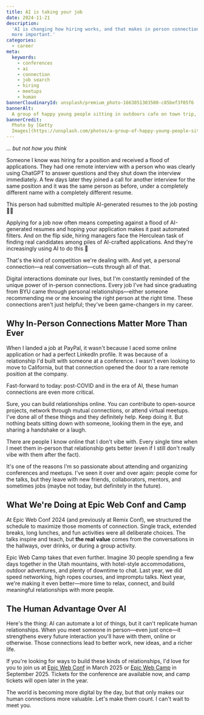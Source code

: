 ```yaml
---
title: AI is taking your job
date: 2024-11-21
description:
  'AI is changing how hiring works, and that makes in person connections even
  more important.'
categories:
  - career
meta:
  keywords:
    - conferences
    - ai
    - connection
    - job search
    - hiring
    - meetups
    - human
bannerCloudinaryId: unsplash/premium_photo-1663051303500-c85bef3f05f6
bannerAlt:
  A group of happy young people sitting in outdoors cafe on town trip, talking.
bannerCredit:
  Photo by [Getty
  Images](https://unsplash.com/photos/a-group-of-happy-young-people-sitting-in-outdoors-cafe-on-town-trip-talking-0hIiOLGof_A)
---
```


_... but not how you think_

Someone I know was hiring for a position and received a flood of applications.
They had one remote interview with a person who was clearly using ChatGPT to
answer questions and they shut down the interview immediately. A few days later
they joined a call for another interview for the same position and it was the
same person as before, under a completely different name with a completely
different resume.

This person had submitted multiple AI-generated resumes to the job posting 🤦‍♂️

Applying for a job now often means competing against a flood of AI-generated
resumes and hoping your application makes it past automated filters. And on the
flip side, hiring managers face the Herculean task of finding real candidates
among piles of AI-crafted applications. And they're increasingly using AI to do
this 😬

That's the kind of competition we're dealing with. And yet, a personal
connection—a real conversation—cuts through all of that.

Digital interactions dominate our lives, but I'm constantly reminded of the
unique power of in-person connections. Every job I've had since graduating from
BYU came through personal relationships—either someone recommending me or me
knowing the right person at the right time. These connections aren't just
helpful; they've been game-changers in my career.

## Why In-Person Connections Matter More Than Ever

When I landed a job at PayPal, it wasn't because I aced some online application
or had a perfect LinkedIn profile. It was because of a relationship I'd built
with someone at a conference. I wasn't even looking to move to California, but
that connection opened the door to a rare remote position at the company.

Fast-forward to today: post-COVID and in the era of AI, these human connections
are even more critical.

Sure, you can build relationships online. You can contribute to open-source
projects, network through mutual connections, or attend virtual meetups. I've
done all of these things and they definitely help. Keep doing it. But nothing
beats sitting down with someone, looking them in the eye, and sharing a
handshake or a laugh.

There are people I know online that I don't vibe with. Every single time when I
meet them in-person that relationship gets better (even if I still don't really
vibe with them after the fact).

It's one of the reasons I'm so passionate about attending and organizing
conferences and meetups. I've seen it over and over again: people come for the
talks, but they leave with new friends, collaborators, mentors, and sometimes
jobs (maybe not today, but definitely in the future).

## What We're Doing at Epic Web Conf and Camp

At Epic Web Conf 2024 (and previously at Remix Conf), we structured the schedule
to maximize those moments of connection. Single track, extended breaks, long
lunches, and fun activities were all deliberate choices. The talks inspire and
teach, but **the real value** comes from the conversations in the hallways, over
drinks, or during a group activity.

Epic Web Camp takes that even further. Imagine 30 people spending a few days
together in the Utah mountains, with hotel-style accommodations, outdoor
adventures, and plenty of downtime to chat. Last year, we did speed networking,
high ropes courses, and impromptu talks. Next year, we're making it even
better—more time to relax, connect, and build meaningful relationships with more
people.

## The Human Advantage Over AI

Here's the thing: AI can automate a lot of things, but it can't replicate human
relationships. When you meet someone in person—even just once—it strengthens
every future interaction you'll have with them, online or otherwise. Those
connections lead to better work, new ideas, and a richer life.

If you're looking for ways to build these kinds of relationships, I'd love for
you to join us at [Epic Web Conf](https://www.epicweb.dev/conf) in March 2025 or
[Epic Web Camp](https://www.epicweb.dev/camp) in September 2025. Tickets for the
conference are available now, and camp tickets will open later in the year.

The world is becoming more digital by the day, but that only makes our human
connections more valuable. Let's make them count. I can't wait to meet you.
